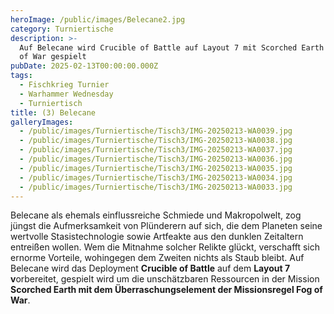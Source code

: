 ```yaml
---
heroImage: /public/images/Belecane2.jpg
category: Turniertische
description: >-
  Auf Belecane wird Crucible of Battle auf Layout 7 mit Scorched Earth und Fog
  of War gespielt
pubDate: 2025-02-13T00:00:00.000Z
tags:
  - Fischkrieg Turnier
  - Warhammer Wednesday
  - Turniertisch
title: (3) Belecane
galleryImages:
  - /public/images/Turniertische/Tisch3/IMG-20250213-WA0039.jpg
  - /public/images/Turniertische/Tisch3/IMG-20250213-WA0038.jpg
  - /public/images/Turniertische/Tisch3/IMG-20250213-WA0037.jpg
  - /public/images/Turniertische/Tisch3/IMG-20250213-WA0036.jpg
  - /public/images/Turniertische/Tisch3/IMG-20250213-WA0035.jpg
  - /public/images/Turniertische/Tisch3/IMG-20250213-WA0034.jpg
  - /public/images/Turniertische/Tisch3/IMG-20250213-WA0033.jpg
---
```


Belecane als ehemals einflussreiche Schmiede und Makropolwelt, zog jüngst die Aufmerksamkeit von Plünderern auf sich, die dem Planeten seine wertvolle Stasistechnologie sowie Artfeakte aus den dunklen Zeitaltern entreißen wollen. Wem die Mitnahme solcher Relikte glückt, verschafft sich ernorme Vorteile, wohingegen dem Zweiten nichts als Staub bleibt. Auf Belecane wird das Deployment **Crucible of Battle** auf dem **Layout 7 v**orbereitet, gespielt wird um die unschätzbaren Ressourcen in der Mission **Scorched Earth **mit dem** **Überraschungselement** **der Missionsregel** Fog of War**.
